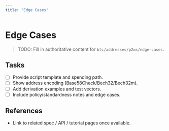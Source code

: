 ```yaml
---
title: "Edge Cases"
---
```


# Edge Cases

> TODO: Fill in authoritative content for `btc/addresses/p2ms/edge-cases`.

## Tasks
- [ ] Provide script template and spending path.
- [ ] Show address encoding (Base58Check/Bech32/Bech32m).
- [ ] Add derivation examples and test vectors.
- [ ] Include policy/standardness notes and edge cases.

## References
- Link to related spec / API / tutorial pages once available.
